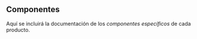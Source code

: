 
<Meta
  title="Componentes"
/>

## Componentes

Aquí se incluirá la documentación de los *componentes específicos* de cada producto.
